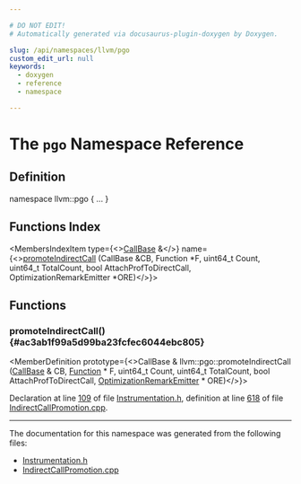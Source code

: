 ```yaml
---

# DO NOT EDIT!
# Automatically generated via docusaurus-plugin-doxygen by Doxygen.

slug: /api/namespaces/llvm/pgo
custom_edit_url: null
keywords:
  - doxygen
  - reference
  - namespace

---
```





# The `pgo` Namespace Reference

<DoxygenPage pluginConfig={pluginConfig}>



## Definition

<CodeBlock>namespace llvm::pgo &#123; ... &#125;</CodeBlock>

## Functions Index

<MembersIndex>

<MembersIndexItem
  type={<><a href="/docs/api/classes/llvm/callbase">CallBase</a> &amp;</>}
  name={<><a href="#ac3ab1f99a5d99ba23fcfec6044ebc805">promoteIndirectCall</a> (CallBase &amp;CB, Function &#42;F, uint64&#95;t Count, uint64&#95;t TotalCount, bool AttachProfToDirectCall, OptimizationRemarkEmitter &#42;ORE)</>}>
</MembersIndexItem>

</MembersIndex>


<SectionDefinition>

## Functions

### promoteIndirectCall() {#ac3ab1f99a5d99ba23fcfec6044ebc805}

<MemberDefinition
  prototype={<>CallBase &amp; llvm::pgo::promoteIndirectCall (<a href="/docs/api/classes/llvm/callbase">CallBase</a> &amp; CB, <a href="/docs/api/classes/llvm/function">Function</a> &#42; F, uint64&#95;t Count, uint64&#95;t TotalCount, bool AttachProfToDirectCall, <a href="/docs/api/classes/llvm/optimizationremarkemitter">OptimizationRemarkEmitter</a> &#42; ORE)</>}>

Declaration at line <a href="/docs/api/files/include/include/llvm/include/llvm/transforms/include/llvm/transforms/utils/instrumentation-h/#l00109">109</a> of file <a href="/docs/api/files/include/include/llvm/include/llvm/transforms/include/llvm/transforms/utils/instrumentation-h">Instrumentation.h</a>, definition at line <a href="/docs/api/files/lib/lib/transforms/lib/transforms/instrumentation/indirectcallpromotion-cpp/#l00618">618</a> of file <a href="/docs/api/files/lib/lib/transforms/lib/transforms/instrumentation/indirectcallpromotion-cpp">IndirectCallPromotion.cpp</a>.
</MemberDefinition>

</SectionDefinition>

<hr/>

The documentation for this namespace was generated from the following files:

<ul>
<li><a href="/docs/api/files/include/include/llvm/include/llvm/transforms/include/llvm/transforms/utils/instrumentation-h">Instrumentation.h</a></li>
<li><a href="/docs/api/files/lib/lib/transforms/lib/transforms/instrumentation/indirectcallpromotion-cpp">IndirectCallPromotion.cpp</a></li>
</ul>

</DoxygenPage>
